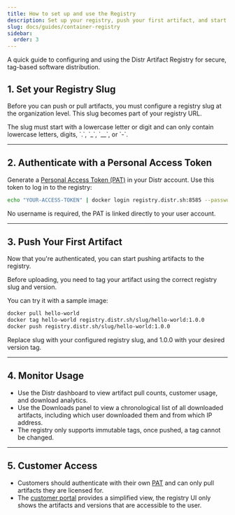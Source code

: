 ```yaml
---
title: How to set up and use the Registry
description: Set up your registry, push your first artifact, and start distributing your software to customers with fine-grained access control.
slug: docs/guides/container-registry
sidebar:
  order: 3
---
```



A quick guide to configuring and using the Distr Artifact Registry for secure, tag-based software distribution.

## 1. Set your Registry Slug

Before you can push or pull artifacts, you must configure a registry slug at the organization level. This slug becomes part of your registry URL.

<ThemedImage
  lightSrc={lightSlug}
  darkSrc={darkSlug}
  alt="Registry slug configuration"
/>

<Aside type="note">
  The slug must start with a lowercase letter or digit and can only contain
  lowercase letters, digits, `.`, `_`, `__`, or `-`.
</Aside>

---

## 2. Authenticate with a Personal Access Token

Generate a [Personal Access Token (PAT)](/docs/integrations/personal-access-token/) in your Distr account. Use this token to log in to the registry:

```bash
echo "YOUR-ACCESS-TOKEN" | docker login registry.distr.sh:8585 --password-stdin -u -
```

<Aside type="tip">
  No username is required, the PAT is linked directly to your user account.
</Aside>

---

## 3. Push Your First Artifact

Now that you're authenticated, you can start pushing artifacts to the registry.

Before uploading, you need to tag your artifact using the correct registry slug and version.

You can try it with a sample image:

```bash
docker pull hello-world
docker tag hello-world registry.distr.sh/slug/hello-world:1.0.0
docker push registry.distr.sh/slug/hello-world:1.0.0
```

Replace slug with your configured registry slug, and 1.0.0 with your desired version tag.

---

## 4. Monitor Usage

- Use the Distr dashboard to view artifact pull counts, customer usage, and download analytics.
- Use the Downloads panel to view a chronological list of all downloaded artifacts, including which user downloaded them and from which IP address.
- The registry only supports immutable tags, once pushed, a tag cannot be changed.

<ThemedImage
  lightSrc={dashboardArtifactViewLight}
  darkSrc={dashboardArtifactViewDark}
  alt="Registry artifacts view"
/>

---

## 5. Customer Access

- Customers should authenticate with their own [PAT](/docs/integrations/personal-access-token/) and can only pull artifacts they are licensed for.
- The [customer portal](/docs/guides/container-registry-for-end-customers/#registry-quickstart-from-the-customer-portal) provides a simplified view, the registry UI only shows the artifacts and versions that are accessible to the user.

<ThemedImage
  lightSrc={customerArtifactViewLight}
  darkSrc={customerArtifactViewDark}
  alt="Registry artifacts view"
/>
